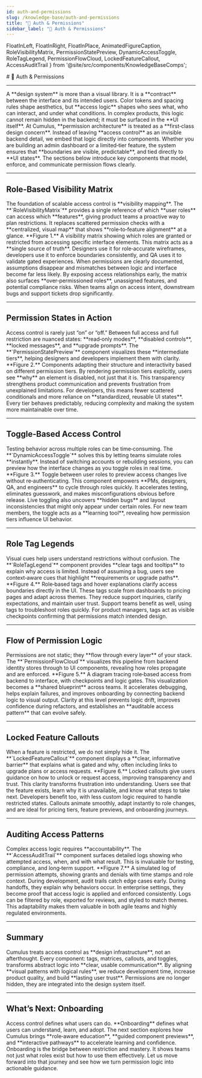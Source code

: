 ```yaml
---
id: auth-and-permissions
slug: /knowledge-base/auth-and-permissions
title: "🔐 Auth & Permissions"
sidebar_label: "🔐 Auth & Permissions"
---
```


  FloatInLeft,
  FloatInRight,
  FloatInPlace,
  AnimatedFigureCaption,
  RoleVisibilityMatrix,
  PermissionStatePreview,
  DynamicAccessToggle,
  RoleTagLegend,
  PermissionFlowCloud,
  LockedFeatureCallout,
  AccessAuditTrail
} from '@site/src/components/KnowledgeBaseComps';

<FloatInPlace>
# 🔐 Auth & Permissions
</FloatInPlace>

---

<FloatInLeft>
A **design system** is more than a visual library. It is a **contract** between the interface and its intended users.  
Color tokens and spacing rules shape aesthetics, but **access logic** shapes who sees what, who can interact, and under what conditions.  
In complex products, this logic cannot remain hidden in the backend; it must be surfaced in the **UI itself**.  
At Cumulus, **permission architecture** is treated as a **first‑class design concern**.
</FloatInLeft>

<FloatInRight>
Instead of leaving **access control** as an invisible backend detail, we embed that logic directly into components.  
Whether you are building an admin dashboard or a limited‑tier feature, the system ensures that **boundaries are visible, predictable**, and tied directly to **UI states**.  
The sections below introduce key components that model, enforce, and communicate permission flows clearly.
</FloatInRight>

---

## Role‑Based Visibility Matrix

<FloatInRight>
The foundation of scalable access control is **visibility mapping**.  
The **`RoleVisibilityMatrix`** provides a single reference of which **user roles** can access which **features**, giving product teams a proactive way to plan restrictions.  
It replaces scattered permission checks with a **centralized, visual map** that shows **role‑to‑feature alignment** at a glance.
</FloatInRight>

<RoleVisibilityMatrix />

<AnimatedFigureCaption>
**Figure 1.** A visibility matrix showing which roles are granted or restricted from accessing specific interface elements.
</AnimatedFigureCaption>

<FloatInLeft>
This matrix acts as a **single source of truth**.  
Designers use it for role‑accurate wireframes, developers use it to enforce boundaries consistently, and QA uses it to validate gated experiences.  
When permissions are clearly documented, assumptions disappear and mismatches between logic and interface become far less likely.
</FloatInLeft>

<FloatInRight>
By exposing access relationships early, the matrix also surfaces **over‑permissioned roles**, unassigned features, and potential compliance risks.  
When teams align on access intent, downstream bugs and support tickets drop significantly.
</FloatInRight>

---

## Permission States in Action

<FloatInLeft>
Access control is rarely just “on” or “off.”  
Between full access and full restriction are nuanced states: **read‑only modes**, **disabled controls**, **locked messages**, and **upgrade prompts**.  
The **`PermissionStatePreview`** component visualizes these **intermediate tiers**, helping designers and developers implement them with clarity.
</FloatInLeft>

<PermissionStatePreview />

<AnimatedFigureCaption>
**Figure 2.** Components adapting their structure and interactivity based on different permission tiers.
</AnimatedFigureCaption>

<FloatInRight>
By rendering permission tiers explicitly, users see **why** an element is disabled, not just that it is.  
This transparency strengthens product communication and prevents frustration from unexplained limitations.
</FloatInRight>

<FloatInLeft>
For developers, this means fewer scattered conditionals and more reliance on **standardized, reusable UI states**.  
Every tier behaves predictably, reducing complexity and making the system more maintainable over time.
</FloatInLeft>

---

## Toggle‑Based Access Control

<FloatInRight>
Testing behavior across multiple roles can be time‑consuming.  
The **`DynamicAccessToggle`** solves this by letting teams simulate roles **instantly**.  
Instead of switching accounts or rebuilding sessions, you can preview how the interface changes as you toggle roles in real time.
</FloatInRight>

<DynamicAccessToggle />

<AnimatedFigureCaption>
**Figure 3.** Toggle between user roles to preview access changes live without re‑authenticating.
</AnimatedFigureCaption>

<FloatInLeft>
This component empowers **PMs, designers, QA, and engineers** to cycle through roles quickly.  
It accelerates testing, eliminates guesswork, and makes misconfigurations obvious before release.
</FloatInLeft>

<FloatInRight>
Live toggling also uncovers **hidden bugs** and layout inconsistencies that might only appear under certain roles.  
For new team members, the toggle acts as a **learning tool**, revealing how permission tiers influence UI behavior.
</FloatInRight>

---

## Role Tag Legends

<FloatInLeft>
Visual cues help users understand restrictions without confusion.  
The **`RoleTagLegend`** component provides **clear tags and tooltips** to explain why access is limited.  
Instead of assuming a bug, users see context‑aware cues that highlight **requirements or upgrade paths**.
</FloatInLeft>

<RoleTagLegend />

<AnimatedFigureCaption>
**Figure 4.** Role‑based tags and hover explanations clarify access boundaries directly in the UI.
</AnimatedFigureCaption>

<FloatInRight>
These tags scale from dashboards to pricing pages and adapt across themes.  
They reduce support inquiries, clarify expectations, and maintain user trust.
</FloatInRight>

<FloatInLeft>
Support teams benefit as well, using tags to troubleshoot roles quickly.  
For product managers, tags act as visible checkpoints confirming that permissions match intended design.
</FloatInLeft>

---

## Flow of Permission Logic

<FloatInRight>
Permissions are not static; they **flow through every layer** of your stack.  
The **`PermissionFlowCloud`** visualizes this pipeline from backend identity stores through to UI components, revealing how roles propagate and are enforced.
</FloatInRight>

<PermissionFlowCloud />

<AnimatedFigureCaption>
**Figure 5.** A diagram tracing role‑based access from backend to interface, with checkpoints and logic gates.
</AnimatedFigureCaption>

<FloatInLeft>
This visualization becomes a **shared blueprint** across teams.  
It accelerates debugging, helps explain failures, and improves onboarding by connecting backend logic to visual output.
</FloatInLeft>

<FloatInRight>
Clarity at this level prevents logic drift, improves confidence during refactors, and establishes an **auditable access pattern** that can evolve safely.
</FloatInRight>

---

## Locked Feature Callouts

<FloatInLeft>
When a feature is restricted, we do not simply hide it.  
The **`LockedFeatureCallout`** component displays a **clear, informative barrier** that explains what is gated and why, often including links to upgrade plans or access requests.
</FloatInLeft>

<LockedFeatureCallout />

<AnimatedFigureCaption>
**Figure 6.** Locked callouts give users guidance on how to unlock or request access, improving transparency and trust.
</AnimatedFigureCaption>

<FloatInRight>
This clarity transforms frustration into understanding.  
Users see that the feature exists, learn why it is unavailable, and know what steps to take next.  
Developers benefit too, with less custom logic required to handle restricted states.
</FloatInRight>

<FloatInLeft>
Callouts animate smoothly, adapt instantly to role changes, and are ideal for pricing tiers, feature previews, and onboarding journeys.
</FloatInLeft>

---

## Auditing Access Patterns

<FloatInRight>
Complex access logic requires **accountability**.  
The **`AccessAuditTrail`** component surfaces detailed logs showing who attempted access, when, and with what result.  
This is invaluable for testing, compliance, and long‑term support.
</FloatInRight>

<AccessAuditTrail />

<AnimatedFigureCaption>
**Figure 7.** A simulated log of permission attempts, showing grants and denials with time stamps and role context.
</AnimatedFigureCaption>

<FloatInLeft>
During development, audit trails catch edge cases early.  
During handoffs, they explain why behaviors occur.  
In enterprise settings, they become proof that access logic is applied and enforced consistently.
</FloatInLeft>

<FloatInRight>
Logs can be filtered by role, exported for reviews, and styled to match themes.  
This adaptability makes them valuable in both agile teams and highly regulated environments.
</FloatInRight>

---

## Summary

<FloatInLeft>
Cumulus treats access control as **design infrastructure**, not an afterthought.  
Every component: tags, matrices, callouts, and toggles, transforms abstract logic into **clear, usable communication**.
</FloatInLeft>

<FloatInRight>
By aligning **visual patterns with logical rules**, we reduce development time, increase product quality, and build **lasting user trust**.  
Permissions are no longer hidden, they are integrated into the design system itself.
</FloatInRight>

---

## What’s Next: Onboarding

<FloatInLeft>
Access control defines what users can do. **Onboarding** defines what users can understand, learn, and adopt.  
The next section explores how Cumulus brings **role‑aware education**, **guided component previews**, and **interactive pathways** to accelerate learning and confidence.
</FloatInLeft>

<FloatInRight>
Onboarding is the bridge between restriction and mastery.  
It shows teams not just what roles exist but how to use them effectively.  
Let us move forward into that journey and see how we turn permission logic into actionable guidance.
</FloatInRight>
